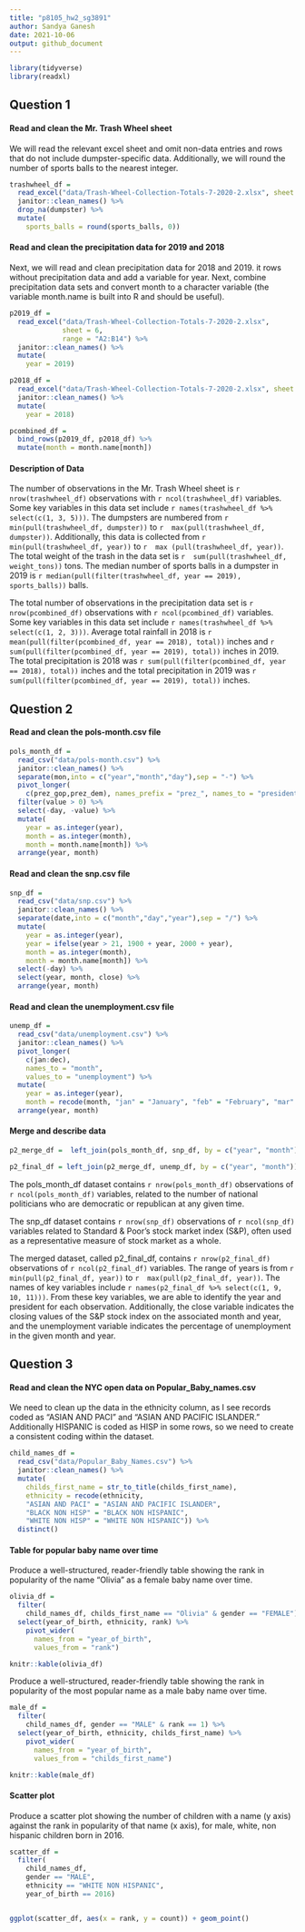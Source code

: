 ```yaml
---
title: "p8105_hw2_sg3891"
author: Sandya Ganesh
date: 2021-10-06
output: github_document
---
```


```r
library(tidyverse)
library(readxl)

```
## Question 1

#### Read and clean the Mr. Trash Wheel sheet

We will read the relevant excel sheet and omit non-data entries and rows that do not include dumpster-specific data. Additionally, we will round the number of sports balls to the nearest integer.

```r
trashwheel_df = 
  read_excel("data/Trash-Wheel-Collection-Totals-7-2020-2.xlsx", sheet = 1, range = "A2:N534") %>% 
  janitor::clean_names() %>% 
  drop_na(dumpster) %>% 
  mutate(
    sports_balls = round(sports_balls, 0))
```

#### Read and clean the precipitation data for 2019 and 2018

Next, we will read and clean precipitation data for 2018 and 2019. it rows without precipitation data and add a variable for year. Next, combine precipitation data sets and convert month to a character variable (the variable month.name is built into R and should be useful).

```r
p2019_df = 
  read_excel("data/Trash-Wheel-Collection-Totals-7-2020-2.xlsx", 
             sheet = 6, 
             range = "A2:B14") %>% 
  janitor::clean_names() %>% 
  mutate(
    year = 2019)

p2018_df = 
  read_excel("data/Trash-Wheel-Collection-Totals-7-2020-2.xlsx", sheet = 7, range = "A2:B14") %>% 
  janitor::clean_names() %>% 
  mutate(
    year = 2018)

pcombined_df =
  bind_rows(p2019_df, p2018_df) %>%
  mutate(month = month.name[month])
```

#### Description of Data
The number of observations in the Mr. Trash Wheel sheet is `r nrow(trashwheel_df)` observations with `r ncol(trashwheel_df)` variables. Some key variables in this data set include `r names(trashwheel_df %>% select(c(1, 3, 5)))`. The dumpsters are numbered from `r  min(pull(trashwheel_df, dumpster))` to `r  max(pull(trashwheel_df, dumpster))`. Additionally, this data is collected from `r  min(pull(trashwheel_df, year))` to `r  max (pull(trashwheel_df, year))`. The total weight of the trash in the data set is `r  sum(pull(trashwheel_df, weight_tons))` tons. The median number of sports balls in a dumpster in 2019 is `r median(pull(filter(trashwheel_df, year == 2019), sports_balls))` balls.

The total number of observations in the precipitation data set is `r nrow(pcombined_df)` observations with `r ncol(pcombined_df)` variables. Some key variables in this data set include `r names(trashwheel_df %>% select(c(1, 2, 3)))`. Average total rainfall in 2018 is `r mean(pull(filter(pcombined_df, year == 2018), total))` inches and `r sum(pull(filter(pcombined_df, year == 2019), total))` inches in 2019. The total precipitation is 2018 was `r sum(pull(filter(pcombined_df, year == 2018), total))` inches and the total precipitation in 2019 was `r sum(pull(filter(pcombined_df, year == 2019), total))` inches.

## Question 2

#### Read and clean the pols-month.csv file

```r
pols_month_df = 
  read_csv("data/pols-month.csv") %>% 
  janitor::clean_names() %>%
  separate(mon,into = c("year","month","day"),sep = "-") %>%
  pivot_longer(
    c(prez_gop,prez_dem), names_prefix = "prez_", names_to = "president") %>% 
  filter(value > 0) %>%
  select(-day, -value) %>% 
  mutate(
    year = as.integer(year),
    month = as.integer(month), 
    month = month.name[month]) %>% 
  arrange(year, month)

```

#### Read and clean the snp.csv file

```r
snp_df = 
  read_csv("data/snp.csv") %>% 
  janitor::clean_names() %>%
  separate(date,into = c("month","day","year"),sep = "/") %>%
  mutate(
    year = as.integer(year),
    year = ifelse(year > 21, 1900 + year, 2000 + year),
    month = as.integer(month), 
    month = month.name[month]) %>% 
  select(-day) %>% 
  select(year, month, close) %>% 
  arrange(year, month)

```

#### Read and clean the unemployment.csv file

```r
unemp_df = 
  read_csv("data/unemployment.csv") %>% 
  janitor::clean_names() %>%
  pivot_longer(
    c(jan:dec),
    names_to = "month", 
    values_to = "unemployment") %>%
  mutate(
    year = as.integer(year),
    month = recode(month, "jan" = "January", "feb" = "February", "mar" = "March", "apr" = "April", "may" = "May", "jun" = "June", "jul" = "July", "aug" = "August", "sept" = "September", "oct" = "October", "nov" = "November", "dec" = "December")) %>% 
  arrange(year, month)

```

#### Merge and describe data
```r
p2_merge_df =  left_join(pols_month_df, snp_df, by = c("year", "month"))

p2_final_df = left_join(p2_merge_df, unemp_df, by = c("year", "month"))

```

The pols_month_df dataset contains `r nrow(pols_month_df)` observations of `r ncol(pols_month_df)` variables, related to the number of national politicians who are democratic or republican at any given time.

The snp_df dataset contains `r nrow(snp_df)` observations of `r ncol(snp_df)` variables related to Standard & Poor’s stock market index (S&P), often used as a representative measure of stock market as a whole. 

The merged dataset, called p2_final_df, contains `r nrow(p2_final_df)` observations of `r ncol(p2_final_df)` variables. The range of years is from `r  min(pull(p2_final_df, year))` to `r  max(pull(p2_final_df, year))`. The names of key variables include `r names(p2_final_df %>% select(c(1, 9, 10, 11)))`. From these key variables, we are able to identify the year and president for each observation. Additionally, the close variable indicates the closing values of the S&P stock index on the associated month and year, and the unemployment variable indicates the percentage of unemployment in the given month and year.

## Question 3

#### Read and clean the NYC open data on Popular_Baby_names.csv

We need to clean up the data in the ethnicity column, as I see records coded as "ASIAN AND PACI" and "ASIAN AND PACIFIC ISLANDER." Additionally HISPANIC is coded as HISP in some rows, so we need to create a consistent coding within the dataset.


```r
child_names_df = 
  read_csv("data/Popular_Baby_Names.csv") %>% 
  janitor::clean_names() %>% 
  mutate(
    childs_first_name = str_to_title(childs_first_name),
    ethnicity = recode(ethnicity,
    "ASIAN AND PACI" = "ASIAN AND PACIFIC ISLANDER",
    "BLACK NON HISP" = "BLACK NON HISPANIC", 
    "WHITE NON HISP" = "WHITE NON HISPANIC")) %>%
  distinct()
```


#### Table for popular baby name over time

Produce a well-structured, reader-friendly table showing the rank in popularity of the name “Olivia” as a female baby name over time.


```r
olivia_df = 
  filter(
    child_names_df, childs_first_name == "Olivia" & gender == "FEMALE") %>% 
  select(year_of_birth, ethnicity, rank) %>%
    pivot_wider(
      names_from = "year_of_birth",
      values_from = "rank")

knitr::kable(olivia_df)
```

Produce a well-structured, reader-friendly table showing the rank in popularity of the most popular name as a male baby name over time.


```r
male_df = 
  filter(
    child_names_df, gender == "MALE" & rank == 1) %>% 
  select(year_of_birth, ethnicity, childs_first_name) %>%
    pivot_wider(
      names_from = "year_of_birth",
      values_from = "childs_first_name")

knitr::kable(male_df)

```

#### Scatter plot 
Produce a scatter plot showing the number of children with a name (y axis) against the rank in popularity of that name (x axis), for male, white, non hispanic children born
in 2016.

```r
scatter_df = 
  filter(
    child_names_df,
    gender == "MALE",
    ethnicity == "WHITE NON HISPANIC",
    year_of_birth == 2016)


ggplot(scatter_df, aes(x = rank, y = count)) + geom_point()
```

